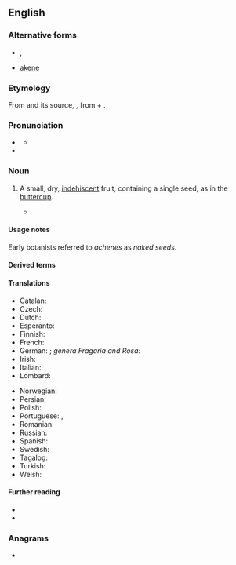 {{also|achène}}
==English==
{{wikipedia}}

===Alternative forms===
* {{l|en|achaenium}}, {{l|en|achenium}}
* {{qualifier|alternative spelling}} [[akene]]

===Etymology===
From {{bor|en|fr|achène}} and its source, {{der|en|NL.|achena}}, from {{uder|en|grc|ἀ-||a-}} + {{m|grc|χαίνω||to gape}}.

===Pronunciation===
* {{a|UK}} {{IPA|en|/əˈkiːn/}}
** {{audio|en|LL-Q1860 (eng)-Vealhurl-achene.wav|Audio (Southern England)}}
* {{rhymes|en|iːn|s=2}}

===Noun===
{{en-noun}}

# {{lb|en|botany}} A small, dry, [[indehiscent]] fruit, containing a single seed, as in the [[buttercup]].
#* {{quote-book|en|year=2018|author=[[w:Richard Powers|Richard Powers]]|title=[[w:The Overstory|The Overstory]]|publisher=Vintage (2019)|page=37|passage=The mulberry puts forth its messy clusters of '''achenes'''.}}

====Usage notes====
Early botanists referred to ''achenes'' as ''naked seeds''.

====Derived terms====
{{col3|en
|achenocarp
|polyachene
}}

====Translations====
{{trans-top|small dry fruit}}
* Catalan: {{t|ca|aqueni|m}}
* Czech: {{t|cs|nažka|f}}
* Dutch: {{t|nl|dopvrucht}}
* Esperanto: {{t|eo|akeno}}
* Finnish: {{t+|fi|pähkylä}}
* French: {{t+|fr|akène|m}}
* German: {{t+|de|Achäne|f}}; ''genera Fragaria and Rosa:'' {{t+|de|Nüsschen|n}}
* Irish: {{t|ga|aicéin|f}}
* Italian: {{t+|it|achenio|m}}
* Lombard: {{t|lmo|achénio|m}}
{{trans-mid}}
* Norwegian: {{t|no|akene|m}}
* Persian: {{t+|fa|فندقه|tr=fandoqe}}
* Polish: {{t+|pl|niełupka|f}}
* Portuguese: {{t+|pt|aquênio|m}}, {{t+|pt|aquénio|m}}
* Romanian: {{t+|ro|achenă|f}}
* Russian: {{t+|ru|семя́нка|f}}
* Spanish: {{t+|es|aquenio|m}}
* Swedish: {{t|sv|nötfrukt|c}}
* Tagalog: {{t|tl|binhimbunga}}
* Turkish: {{t+|tr|aken}}
* Welsh: {{t|cy|achen|m}}
{{trans-bottom}}

====Further reading====
* {{R:Century 1911}}
* {{R:OneLook}}

===Anagrams===
* {{anagrams|en|a=aceehn|Cheena}}